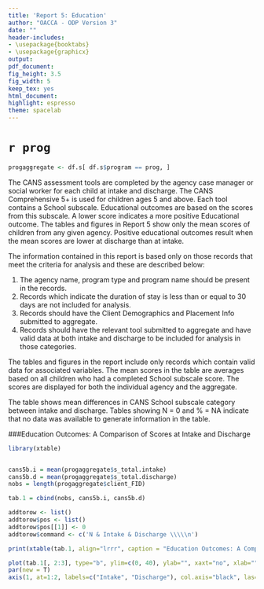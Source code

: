 ```yaml
---
title: 'Report 5: Education'
author: "OACCA - ODP Version 3"
date: ""
header-includes:
- \usepackage{booktabs}
- \usepackage{graphicx}
output:
pdf_document:
fig_height: 3.5
fig_width: 5
keep_tex: yes
html_document:
highlight: espresso
theme: spacelab
---
```


# `r prog`
```r
progaggregate <- df.s[ df.s$program == prog, ]
```

The CANS assessment tools are completed by the agency case manager or social worker for each child at intake and discharge. The CANS Comprehensive 5+ is used for children ages 5 and above.  Each tool contains a School subscale.  Educational outcomes are based on the scores from this subscale.  A lower score indicates a more positive Educational outcome.  The tables and figures in Report 5 show only the mean scores of children from any given agency.  Positive educational outcomes result when the mean scores are lower at discharge than at intake.

The information contained in this report is based only on those records that meet the criteria for analysis and these are described below:

1. The agency name, program type and program name should be present in the records.
2. Records which indicate the duration of stay is less than or equal to 30 days are not included for analysis.
3. Records should have the Client Demographics and Placement Info submitted to aggregate.
4. Records should have the relevant tool submitted to aggregate and have valid data at both intake and discharge to be included for analysis in those categories.

The tables and figures in the report include only records which contain valid data for associated variables.  The mean scores in the table are averages based on all children who had a completed School subscale score.  The scores are displayed for both the individual agency and the aggregate.

The table shows mean differences in CANS School subscale category between intake and discharge.  Tables showing N = 0 and % = NA indicate that no data was available to generate information in the table.

###Education Outcomes: A Comparison of Scores at Intake and Discharge

\begin{itemize}
\item `r length(progaggregate$s_total.intake)` Aggregate records available
\end{itemize}

```r
library(xtable)


cans5b.i = mean(progaggregate$s_total.intake)
cans5b.d = mean(progaggregate$s_total.discharge)
nobs = length(progaggregate$client_FID)

tab.1 = cbind(nobs, cans5b.i, cans5b.d)

addtorow <- list()
addtorow$pos <- list()
addtorow$pos[[1]] <- 0
addtorow$command <- c('N & Intake & Discharge \\\\\n')

print(xtable(tab.1, align="lrrr", caption = "Education Outcomes: A Comparison of Scores at Intake and Discharge", digits=c(0, 0, 2, 2)), type='latex', comment=FALSE, include.rownames=FALSE, include.colnames = F, caption.placement = "top", booktabs = TRUE, add.to.row = addtorow)
```


```r

plot(tab.1[, 2:3], type="b", ylim=c(0, 40), ylab="", xaxt="no", xlab="", col="red", main="Figure 1: Education Outcomes: A Comparison of Scores at Intake and Discharge", cex.main=0.8, cex.axis = .8, font.main = 1, family="serif")
par(new = T)
axis(1, at=1:2, labels=c("Intake", "Discharge"), col.axis="black", las=1, cex.axis = .75)
```



